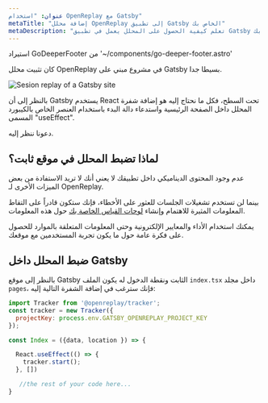 ```yaml
---
عنوان: "استخدام OpenReplay مع Gatsby"
metaTitle: "إضافة محلل OpenReplay إلى تطبيق Gatsby الخاص بك"
metaDescription: "تعلم كيفية الحصول على المحلل يعمل في تطبيق Gatsby الخاص بك"
---
```

استيراد GoDeeperFooter من '~/components/go-deeper-footer.astro'

كان تثبيت محلل OpenReplay في مشروع مبني على Gatsby بسيطا جدا.

![Sesion replay of a Gatsby site](images/gatsby-ss.png)

بالنظر إلى أن Gatsby يستخدم React تحت السطح، فكل ما نحتاج إليه هو إضافة شفرة المحلل داخل الصفحة الرئيسية واستدعاء دالة البدء باستخدام العنصر الخاص بالكيبورد المسمى "useEffect".

دعونا ننظر إليه.

## لماذا تضبط المحلل في موقع ثابت؟

عدم وجود المحتوى الديناميكي داخل تطبيقك لا يعني أنك لا تريد الاستفادة من بعض الميزات الأخرى لـ OpenReplay.

بينما لن تستخدم تشغيلات الجلسات للعثور على الأخطاء، فإنك ستكون قادراً على التقاط المعلومات المثيرة للاهتمام وإنشاء [لوحات القياس الخاصة بك](https://docs.openreplay.com/tutorials/custom-dashboard) حول هذه المعلومات.

يمكنك استخدام الأداء والمعايير الإلكترونية وحتى المعلومات المتعلقة بالموارد للحصول على فكرة عامة حول ما يكون تجربة المستخدمين مع موقعك.

## ضبط المحلل داخل Gatsby

بالنظر إلى موقع Gatsby الثابت ونقطة الدخول له يكون الملف `index.tsx` داخل مجلد `pages`، فإنك سترغب في إضافة الشفرة التالية إليه:
```jsx
import Tracker from '@openreplay/tracker';
const tracker = new Tracker({
  projectKey: process.env.GATSBY_OPENREPLAY_PROJECT_KEY
});

const Index = ({data, location }) => {

  React.useEffect(() => {
    tracker.start();
  }, [])

   //the rest of your code here...
}
```
